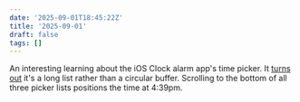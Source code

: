```yaml
---
date: '2025-09-01T18:45:22Z'
title: '2025-09-01'
draft: false
tags: []
---
```


An interesting learning about the iOS Clock alarm app's time picker.
It [turns out](https://old.reddit.com/r/interestingasfuck/comments/1n5lztw/the_time_picker_on_the_iphones_alarm_app_isnt/) it's a long list rather than a circular buffer.
Scrolling to the bottom of all three picker lists positions the time at 4:39pm.
